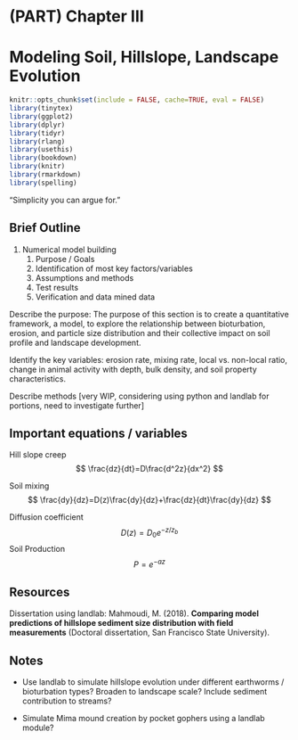 # (PART) Chapter III {.unnumbered}

# Modeling Soil, Hillslope, Landscape Evolution {.unnumbered}

```r
knitr::opts_chunk$set(include = FALSE, cache=TRUE, eval = FALSE)
library(tinytex)
library(ggplot2)
library(dplyr)
library(tidyr)
library(rlang)
library(usethis)
library(bookdown)
library(knitr)
library(rmarkdown)
library(spelling)
```

"Simplicity you can argue for."

## Brief Outline

1.  Numerical model building
    1.  Purpose / Goals
    2.  Identification of most key factors/variables
    3.  Assumptions and methods
    4.  Test results
    5.  Verification and data mined data

Describe the purpose: The purpose of this section is to create a
quantitative framework, a model, to explore the relationship between
bioturbation, erosion, and particle size distribution and their
collective impact on soil profile and landscape development.

Identify the key variables: erosion rate, mixing rate, local vs.
non-local ratio, change in animal activity with depth, bulk density, and
soil property characteristics.

Describe methods [very WIP, considering using python and landlab for
portions, need to investigate further]

## Important equations / variables

Hill slope creep $$
\frac{dz}{dt}=D\frac{d^2z}{dx^2}
$$

Soil mixing $$
\frac{dy}{dz}=D(z)\frac{dy}{dz}+\frac{dz}{dt}\frac{dy}{dz}
$$

Diffusion coefficient $$
D(z)=D_0e^{-z/z_b}
$$ Soil Production $$
P = e^{-az}
$$

## Resources

Dissertation using landlab: Mahmoudi, M. (2018). **Comparing model
predictions of hillslope sediment size distribution with field
measurements** (Doctoral dissertation, San Francisco State University).

## Notes

-   Use landlab to simulate hillslope evolution under different
    earthworms / bioturbation types? Broaden to landscape scale? Include
    sediment contribution to streams?

-   Simulate Mima mound creation by pocket gophers using a landlab
    module?

